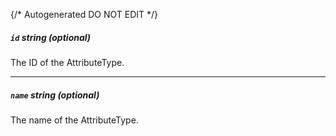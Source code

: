 {/* Autogenerated DO NOT EDIT  */}
##### `id` _string (optional)_
The ID of the AttributeType.

---
##### `name` _string (optional)_
The name of the AttributeType.


